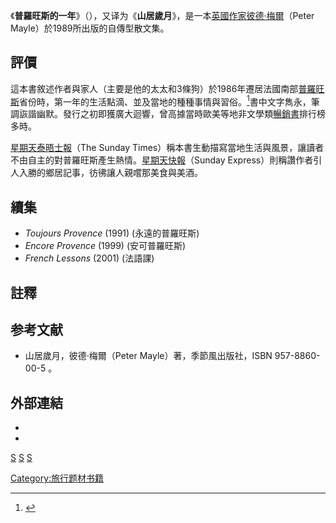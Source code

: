 {{Infobox book
| italic title   = <!--(see above)-->
| name           = 山居歲月
| image          = 
| image_size     = 
| alt            = 
| caption        = 第一版
| author = [[彼德·梅爾|彼德·梅爾]]
| audio_read_by  = 
| title_orig     = 
| illustrator    = 
| cover_artist   = 
| country        = 英國
| language       = 英語
| subject        = 
| genre          = 散文
| published      = 
| publisher      = {{le|哈米甚·漢密爾頓出版社|Hamish Hamilton}}
| publisher2     = 
| pub_date       = 
| english_pub_date = 
| media_type     = 
| pages          = 
| awards         = 
| isbn = 978-0-679-73114-6
| isbn_note      = 
| oclc           = 
| dewey          = 
| congress       = 
| preceded_by    = 
| followed_by    = 
| notes          =
| exclude_cover  = 
| website        =
}}

《'''普羅旺斯的一年'''》（''{{lang|en|A Year in Provence}}''），又译为《'''山居歲月'''》，是一本[[英國|英國]][[作家|作家]][[彼德·梅爾|彼德·梅爾]]（Peter Mayle）於1989所出版的自傳型散文集。

==評價==
這本書敘述作者與家人（主要是他的太太和3條狗）於1986年遷居法國南部[[普羅旺斯|普羅旺斯]]省份時，第一年的生活點滴、並及當地的種種事情與習俗。<ref>{{Cite web|url=https://www.theguardian.com/books/2010/jan/11/year-in-provence-peter-mayle|title=''A Year in Provence, 20 years on''|first=John|last=Crace|author-link=John Crace (writer)|date=10 January 2010|work=[[The_Guardian|The Guardian]]|accessdate=20 July 2016|archive-date=2020-11-22|archive-url=https://web.archive.org/web/20201122230110/https://www.theguardian.com/books/2010/jan/11/year-in-provence-peter-mayle|dead-url=no}}</ref>書中文字雋永，筆調詼諧幽默。發行之初即獲廣大迴響，曾高據當時歐美等地非文學類[[暢銷書|暢銷書]]排行榜多時。

[[星期天泰晤士報|星期天泰晤士報]]（The Sunday Times）稱本書生動描寫當地生活與風景，讓讀者不由自主的對普羅旺斯產生熱情。[[每日快報|星期天快報]]（Sunday Express）則稱讚作者引人入勝的鄉居記事，彷彿讓人親嚐那美食與美酒。

==續集==
*''Toujours Provence'' (1991) (永遠的普羅旺斯)
*''Encore Provence'' (1999) (安可普羅旺斯)
*''French Lessons'' (2001) (法語課)

==註釋==
{{reflist}}

==参考文献==
{{refbegin}}
*山居歲月，彼德·梅爾（Peter Mayle）著，季節風出版社，ISBN 957-8860-00-5 。
{{refend}}

==外部連結==
*{{IMDb title|0108993}}
*{{OL work}}

[[category:英国文学|S]]
[[category:散文|S]]
[[category:文集|S]]
[[Category:旅行题材书籍|Category:旅行题材书籍]]